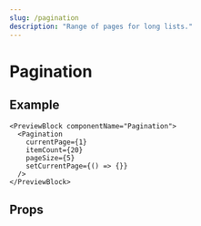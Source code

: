 ```yaml
---
slug: /pagination
description: "Range of pages for long lists."
---
```


# Pagination

<ComponentDescription componentName="Pagination" />

## Example

```tsx live
<PreviewBlock componentName="Pagination">
  <Pagination
    currentPage={1}
    itemCount={20}
    pageSize={5}
    setCurrentPage={() => {}}
  />
</PreviewBlock>
```

## Props

<ComponentProps componentName="Pagination" />
